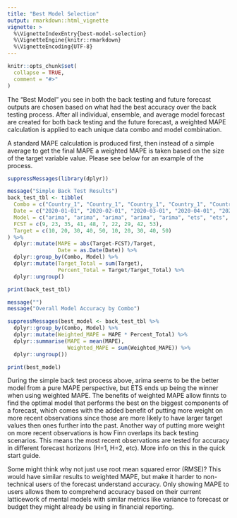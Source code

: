 ---
title: "Best Model Selection"
output: rmarkdown::html_vignette
vignette: >
  %\VignetteIndexEntry{best-model-selection}
  %\VignetteEngine{knitr::rmarkdown}
  %\VignetteEncoding{UTF-8}
---

```{r, include = FALSE}
knitr::opts_chunk$set(
  collapse = TRUE,
  comment = "#>"
)
```

The "Best Model" you see in both the back testing and future forecast outputs are chosen based on what had the best accuracy over the back testing process. After all individual, ensemble, and average model forecast are created for both back testing and the future forecast, a weighted MAPE calculation is applied to each unique data combo and model combination. 

A standard MAPE calculation is produced first, then instead of a simple average to get the final MAPE a weighted MAPE is taken based on the size of the target variable value. Please see below for an example of the process. 

```{r, echo = FALSE, message = TRUE}
suppressMessages(library(dplyr))

message("Simple Back Test Results")
back_test_tbl <- tibble(
  Combo = c("Country_1", "Country_1", "Country_1", "Country_1", "Country_1", "Country_1", "Country_1", "Country_1", "Country_1", "Country_1"), 
  Date = c("2020-01-01", "2020-02-01", "2020-03-01", "2020-04-01", "2020-05-01", "2020-01-01", "2020-02-01", "2020-03-01", "2020-04-01", "2020-05-01"), 
  Model = c("arima", "arima", "arima", "arima", "arima", "ets", "ets", "ets", "ets", "ets"), 
  FCST = c(9, 23, 35, 41, 48, 7, 22, 29, 42, 53), 
  Target = c(10, 20, 30, 40, 50, 10, 20, 30, 40, 50)
) %>%
  dplyr::mutate(MAPE = abs(Target-FCST)/Target, 
                Date = as.Date(Date)) %>%
  dplyr::group_by(Combo, Model) %>%
  dplyr::mutate(Target_Total = sum(Target), 
                Percent_Total = Target/Target_Total) %>%
  dplyr::ungroup()

print(back_test_tbl)

message("")
message("Overall Model Accuracy by Combo")

suppressMessages(best_model <- back_test_tbl %>%
  dplyr::group_by(Combo, Model) %>%
  dplyr::mutate(Weighted_MAPE = MAPE * Percent_Total) %>%
  dplyr::summarise(MAPE = mean(MAPE), 
                   Weighted_MAPE = sum(Weighted_MAPE)) %>%
  dplyr::ungroup())

print(best_model)

```


During the simple back test process above, arima seems to be the better model from a pure MAPE perspective, but ETS ends up being the winner when using weighted MAPE. The benefits of weighted MAPE allow finnts to find the optimal model that performs the best on the biggest components of a forecast, which comes with the added benefit of putting more weight on more recent observations since those are more likely to have larger target values then ones further into the past. Another way of putting more weight on more recent observations is how Finn overlaps its back testing scenarios. This means the most recent observations are tested for accuracy in different forecast horizons (H=1, H=2, etc). More info on this in the quick start guide. 

Some might think why not just use root mean squared error (RMSE)? This would have similar results to weighted MAPE, but make it harder to non-technical users of the forecast understand accuracy. Only showing MAPE to users allows them to comprehend accuracy based on their current latticework of mental models with similar metrics like variance to forecast or budget they might already be using in financial reporting. 


